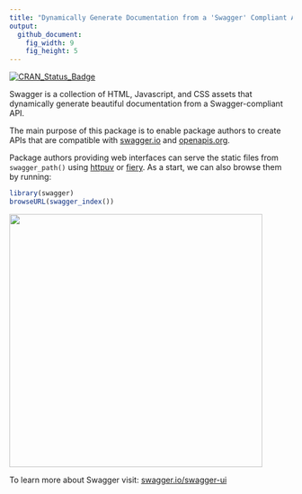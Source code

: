 ```yaml
---
title: "Dynamically Generate Documentation from a 'Swagger' Compliant API"
output:
  github_document:
    fig_width: 9
    fig_height: 5
---
```


[![CRAN_Status_Badge](https://www.r-pkg.org/badges/version/swagger)](https://cran.r-project.org/package=swagger)

Swagger is a collection of HTML, Javascript, and CSS assets that
dynamically generate beautiful documentation from a Swagger-compliant API.

The main purpose of this package is to enable package authors to create
APIs that are compatible with [swagger.io](https://swagger.io/) and
[openapis.org](https://www.openapis.org/).

Package authors providing web interfaces can serve the static files 
from `swagger_path()` using [httpuv](https://github.com/rstudio/httpuv) or
[fiery](https://github.com/thomasp85/fiery). As a start, we can also
browse them by running:

```r
library(swagger)
browseURL(swagger_index())
```

<img src="tools/readme/browse_swagger.png" width=450 />

To learn more about Swagger visit: [swagger.io/swagger-ui](https://swagger.io/swagger-ui/)
